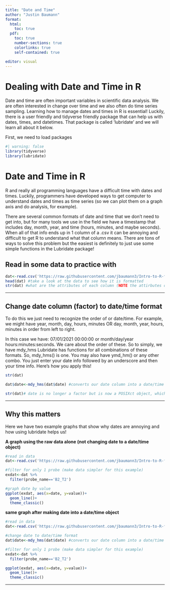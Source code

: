 ```yaml
---
title: "Date and Time"
author: "Justin Baumann"
format: 
  html:
    toc: true
  pdf:
    toc: true
    number-sections: true
    colorlinks: true
    self-contained: true

editor: visual
---
```


# **Dealing with Date and Time in R**

Date and time are often important variables in scientific data analysis. We are often interested in change over time and we also often do time series sampling. Learning how to manage dates and times in R is essential! Luckily, there is a user friendly and tidyverse friendly package that can help us with dates, times, and datetimes. That package is called 'lubridate' and we will learn all about it below.

First, we need to load packages

```r
#| warning: false
library(tidyverse)
library(lubridate)
```

# **Date and Time in R**

R and really all programming languages have a difficult time with dates and times. Luckily, programmers have developed ways to get computer to understand dates and times as time series (so we can plot them on a graph axis and do analysis, for example).

There are several common formats of date and time that we don't need to get into, but for many tools we use in the field we have a timestamp that includes day, month, year, and time (hours, minutes, and maybe seconds). When all of that info ends up in 1 column of a .csv it can be annoying and difficult to get R to understand what that column means. There are tons of ways to solve this problem but the easiest is definitely to just use some simple functions in the Lubridate package!

## **Read in some data to practice with**

```r
dat<-read.csv('https://raw.githubusercontent.com/jbaumann3/Intro-to-R-for-Ecology/main/final_bucket_mesocosm_apex_data.csv')
head(dat) #take a look at the data to see how it is formatted
str(dat) #what are the attributes of each column (NOTE the attirbutes of the date column -- it is a factor and we want it to be a date/time0)

```

------------------------------------------------------------------------

## **Change date column (factor) to date/time format**

To do this we just need to recognize the order of or date/time. For example, we might have year, month, day, hours, minutes OR day, month, year, hours, minutes in order from left to right.

In this case we have: 07/01/2021 00:00:00 or month/day/year hours:minutes:seconds. We care about the order of these. So to simply, we have mdy_hms Lubridate has functions for all combinations of these formats. So, mdy_hms() is one. You may also have ymd_hm() or any other combo. You just enter your date info followed by an underscore and then your time info. Here's how you apply this!

```r
str(dat)

dat$date<-mdy_hms(dat$date) #converts our date column into a date/time object based on the format (order) of our date and time 

str(dat)# date is no longer a factor but is now a POSIXct object, which means it is in date/time format and can be used for plots and time series!


```

------------------------------------------------------------------------

## **Why this matters**

Here we have two example graphs that show why dates are annoying and how using lubridate helps us!

**A graph using the raw data alone (not changing date to a date/time object)**

```r
#read in data
dat<-read.csv('https://raw.githubusercontent.com/jbaumann3/Intro-to-R-for-Ecology/main/final_bucket_mesocosm_apex_data.csv')

#filter for only 1 probe (make data simpler for this example)
exdat<-dat %>%
  filter(probe_name=='B2_T2')

#graph date by value
ggplot(exdat, aes(x=date, y=value))+
  geom_line()+
  theme_classic()

```

**same graph after making date into a date/time object**

```r
#read in data
dat<-read.csv('https://raw.githubusercontent.com/jbaumann3/Intro-to-R-for-Ecology/main/final_bucket_mesocosm_apex_data.csv')

#change date to date/time format
dat$date<-mdy_hms(dat$date) #converts our date column into a date/time object based on the format (order) of our date and time 

#filter for only 1 probe (make data simpler for this example)
exdat<-dat %>%
  filter(probe_name=='B2_T2')

ggplot(exdat, aes(x=date, y=value))+
  geom_line()+
  theme_classic()


```

------------------------------------------------------------------------
